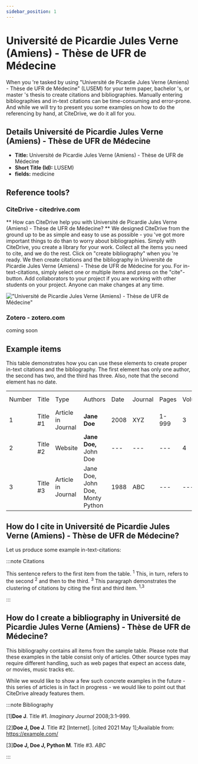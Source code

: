 ```yaml
---
sidebar_position: 1
---
```


# Université de Picardie Jules Verne (Amiens) - Thèse de UFR de Médecine

When you 're tasked by using "Université de Picardie Jules Verne (Amiens) - Thèse de UFR de Médecine" (LUSEM) for your term paper, bachelor 's, or master 's thesis to create citations and bibliographies.
Manually entering bibliographies and in-text citations can be time-consuming and error-prone. And while we will try to present you some examples on how to do the referencing by hand, at CiteDrive, we do it all for you.

## Details  Université de Picardie Jules Verne (Amiens) - Thèse de UFR de Médecine
* **Title:** Université de Picardie Jules Verne (Amiens) - Thèse de UFR de Médecine
* **Short Title (Id):** LUSEM)
* **fields:** medicine

## Reference tools?
### CiteDrive - citedrive.com
** How can CiteDrive help you with Université de Picardie Jules Verne (Amiens) - Thèse de UFR de Médecine? **
We designed CiteDrive from the ground up to be as simple and easy to use as possible - you 've got more important things to do than to worry about bibliographies. Simply with CiteDrive, you create a library for your work. Collect all the items you need to cite, and we do the rest. Click on "create bibliography" when you 're ready. We then create citations and the bibliography in Université de Picardie Jules Verne (Amiens) - Thèse de UFR de Médecine for you. For in-text-citations, simply select one or multiple items and press on the "cite"-button. Add collaborators to your project if you are working with other students on your project. Anyone can make changes at any time.


!["Université de Picardie Jules Verne (Amiens) - Thèse de UFR de Médecine"](images/universite-de-picardie-jules-verne-amiens--these-de-ufr-de-medecine.svg "Choose Université de Picardie Jules Verne (Amiens) - Thèse de UFR de Médecine in the CiteDrive App")

### Zotero - zotero.com

coming soon

## Example items

This table demonstrates how you can use these elements to create proper in-text citations and the bibliography. The first element has only one author, the second has two, and the third has three. Also, note that the second element has no date.


<table>
  <tr>
   <td>Number
   </td>
   <td>Title
   </td>
   <td>Type
   </td>
   <td>Authors
   </td>
   <td>Date
   </td>
   <td>Journal
   </td>
   <td>Pages
   </td>
   <td>Volume
   </td>
   <td>Issue
   </td>
   <td>Access Date
   </td>
  </tr>
  <tr>
   <td>1
   </td>
   <td>Title #1
   </td>
   <td>Article in Journal
   </td>
   <td><strong>Jane Doe</strong>
   </td>
   <td>2008
   </td>
   <td>XYZ
   </td>
   <td>1-999
   </td>
   <td>3
   </td>
   <td>2
   </td>
   <td>--
   </td>
  </tr>
  <tr>
   <td>
2
   </td>
   <td>Title #2
   </td>
   <td>Website
   </td>
   <td><strong>Jane Doe, </strong>John Doe
   </td>
   <td>---
   </td>
   <td>---
   </td>
   <td>---
   </td>
   <td>4
   </td>
   <td>---
   </td>
   <td>2020-05-01
   </td>
  </tr>
  <tr>
   <td>3
   </td>
   <td>Title #3
   </td>
   <td>Article in Journal
   </td>
   <td>Jane Doe, John Doe, Monty Python
   </td>
   <td>1988
   </td>
   <td>ABC
   </td>
   <td>---
   </td>
   <td>---
   </td>
   <td>16
   </td>
   <td>---
   </td>
  </tr>
</table>



## How do I cite in  Université de Picardie Jules Verne (Amiens) - Thèse de UFR de Médecine?

Let us produce some example in-text-citations:

:::note Citations


This sentence refers to the first item from the table. <sup>1</sup> This, in turn, refers to the second <sup>2</sup>
and then to the third.  <sup>3</sup>
This paragraph demonstrates the clustering of citations by citing the first and third item. <sup>1,3</sup>

:::

## How do I create a bibliography in Université de Picardie Jules Verne (Amiens) - Thèse de UFR de Médecine?

This bibliography contains all items from the sample table. Please note that these examples in the table consist only of articles. Other source types may require different handling, such as web pages that expect an access date, or movies, music tracks etc.

While we would like to show a few such concrete examples in the future - this series of articles is in fact in progress - we would like to point out that CiteDrive already features them.

:::note Bibliography

[1]<b>Doe J</b>. Title #1. <i>Imaginary Journal</i> 2008;3:1–999. 

[2]<b>Doe J, Doe J</b>. Title #2 [Internet].  [cited 2021 May 1];Available from: https://example.com/

[3]<b>Doe J, Doe J, Python M</b>. Title #3. <i>ABC</i> 



:::


        